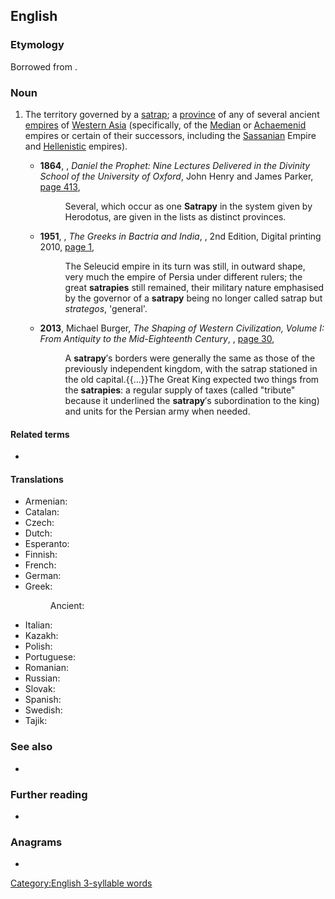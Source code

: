 ==English==

===Etymology===
Borrowed from {{bor|en|grc|σατραπεία}}.

===Noun===
{{en-noun}}

# {{lb|en|historical}} The territory governed by a [[satrap]]; a [[province]] of any of several ancient [[empire]]s of [[Western Asia]] (specifically, of the [[Median]] or [[Achaemenid]] empires or certain of their successors, including the [[Sassanian]] Empire and [[Hellenistic]] empires).
#* '''1864''', {{w|Edward Bouverie Pusey}}, ''Daniel the Prophet: Nine Lectures Delivered in the Divinity School of the University of Oxford'', John Henry and James Parker, [https://books.google.com.au/books?id=UwUVAAAAYAAJ&pg=PA413&dq=%22satrapy%22%7C%22satrapies%22&hl=en&sa=X&ved=0ahUKEwj36IfShI7jAhUDrZ4KHdfpCoIQ6AEIUDAI#v=onepage&q=%22satrapy%22%7C%22satrapies%22&f=false page 413],
#*: Several, which occur as one '''Satrapy''' in the system given by Herodotus, are given in the lists as distinct provinces.
#* '''1951''', {{w|William Woodthorpe Tarn|W. W. Tarn}}, ''The Greeks in Bactria and India'', {{w|Cambridge University Press}}, 2nd Edition, Digital printing 2010, [https://books.google.com.au/books?id=-HeJS3nE9cAC&pg=PA1&dq=%22satrapy%22%7C%22satrapies%22&hl=en&sa=X&ved=0ahUKEwj36IfShI7jAhUDrZ4KHdfpCoIQ6AEIoQEwFg#v=onepage&q=%22satrapy%22%7C%22satrapies%22&f=false page 1],
#*: The Seleucid empire in its turn was still, in outward shape, very much the empire of Persia under different rulers; the great '''satrapies''' still remained, their military nature emphasised by the governor of a '''satrapy''' being no longer called satrap but ''strategos'', 'general'.
#* '''2013''', Michael Burger, ''The Shaping of Western Civilization, Volume I: From Antiquity to the Mid-Eighteenth Century'', {{w|University of Toronto Press}}, [https://books.google.com.au/books?id=91jpAwAAQBAJ&pg=PA30&dq=%22satrapy%22%7C%22satrapies%22&hl=en&sa=X&ved=0ahUKEwj36IfShI7jAhUDrZ4KHdfpCoIQ6AEIpwEwFw#v=onepage&q=%22satrapy%22%7C%22satrapies%22&f=false page 30],
#*: A '''satrapy'''′s borders were generally the same as those of the previously independent kingdom, with the satrap stationed in the old capital.{{...}}The Great King expected two things from the '''satrapies''': a regular supply of taxes (called "tribute" because it underlined the '''satrapy'''′s subordination to the king) and units for the Persian army when needed.

====Related terms====
* {{l|en|satrap}}

====Translations====
{{trans-top|territory governed by a satrap}}
* Armenian: {{t+|hy|սատրապություն}}
* Catalan: {{t|ca|satrapia|f}}
* Czech: {{t+|cs|satrapie|f}}
* Dutch: {{t+|nl|satrapie|f}}
* Esperanto: {{t|eo|satrapio|s}}
* Finnish: {{t|fi|satraappikunta}}
* French: {{t+|fr|satrapie|f}}
* German: {{t|de|Satrapie|f}}
* Greek:
*: Ancient: {{t|grc|σατραπεία|f}}
{{trans-mid}}
* Italian: {{t+|it|satrapia|f}}
* Kazakh: {{t|kk|сатрапия}}
* Polish: {{t+|pl|satrapia|f}}
* Portuguese: {{t+|pt|satrapia|f}}
* Romanian: {{t+|ro|satrapie|f}}
* Russian: {{t+|ru|сатра́пия|f}}
* Slovak: {{t|sk|satrapia|f}}
* Spanish: {{t|es|satrapía|f}}
* Swedish: {{t|sv|satrapi|c}}
* Tajik: {{t|tg|сатрапия}}
{{trans-bottom}}

===See also===
* {{l|en|viceroyalty}}

===Further reading===
* {{pedialite|Satrap}}

===Anagrams===
* {{anagrams|en|a=aaprsty|partays|spayart}}

[[Category:English 3-syllable words]]